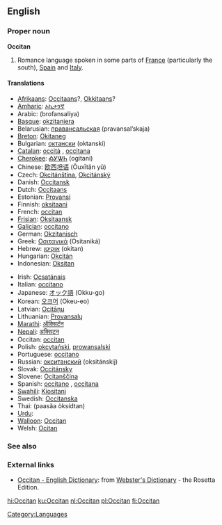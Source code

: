 {{see|occitan}}
==English==

===Proper noun===
{{wikipedia}}
'''Occitan'''
# Romance language spoken in some parts of [[France]] (particularly the south), [[Spain]] and [[Italy]].

====Translations====
{{top}}
*[[Afrikaans]]: [[Occitaans]]?, [[Okkitaans]]?
*[[Amharic]]: [[ኦኪታንኛ]]
*Arabic: {{ARchar|[[بروفنسالية]]}} (brofansalíya) {{f}}
*[[Basque]]: [[okzitaniera]]
*Belarusian: [[правансальская]] (pravansal’skaja)
*[[Breton]]: [[Okitaneg]]
*Bulgarian: [[октански]] (oktanski)
*[[Catalan]]: [[occità]] {{m}}, [[occitana]] {{f}}
*[[Cherokee]]: [[ᎣᎩᏔᏂ]] (ogitani)
*Chinese: [[欧西坦语]] (Ōuxītǎn yǔ)
*Czech: [[Okcitánština]], [[Okcitánský]]
*Danish: [[Occitansk]]
*Dutch: [[Occitaans]] {{n}}
*Estonian: [[Provansi]]
*Finnish: [[oksitaani]]
*French: [[occitan]] {{m}}
*[[Frisian]]: [[Oksitaansk]]
*[[Galician]]: [[occitano]]
*German: [[Okzitanisch]]
*Greek: [[Οσιτανικά]] (Ositaniká) {{n}} {{p}}
*Hebrew: [[אוקיטן]] (okitan)
*Hungarian: [[Okcitán]]
*Indonesian: [[Oksitan]]
{{mid}}
*Irish: [[Ocsatánais]]
*Italian: [[occitano]]
*Japanese: [[オック語]] (Okku-go)
*Korean: [[오크어]] (Okeu-eo)
*Latvian: [[Ocitāņu]]
*Lithuanian: [[Provansalų]]
*[[Marathi]]: [[ऑक्सिटॅन]]
*[[Nepali]]: [[अक्सिटन]]
*Occitan: [[occitan]]
*Polish: [[okcytański]], [[prowansalski]]
*Portuguese: [[occitano]]
*Russian: [[окситанский]] (oksitánskij)
*Slovak: [[Occitánsky]]
*Slovene: [[Ocitanščina]]
*Spanish: [[occitano]] {{m}}, [[occitana]] {{f}}
*[[Swahili]]: [[Kiositani]]
*Swedish: [[Occitanska]]
*Thai: {{THchar|[[ภาษาออกซิตัน]]}} (paasăa òksídtan)
*[[Urdu]]: {{URchar|[[آکیٹانی]]}}
*[[Walloon]]: [[Occitan]]
*Welsh: [[Ocitan]]
{{bottom}}

===See also===
{{interwiktionary|code=oc}}

===External links===
*[http://www.websters-online-dictionary.org/definition/Occitan-english/ Occitan - English Dictionary]: from [http://www.websters-online-dictionary.org/ Webster's Dictionary] - the Rosetta Edition.
{{ethnologue|lang=Auvergnat|code=auv}}
{{ethnologue|lang=Gascon|code=gsc}}
{{ethnologue|lang=Languedocien|code=lnc}}
{{ethnologue|lang=Limousin|code=lms}}
{{ethnologue|lang=Provençal|code=prv}}
{{ethnologue|lang=Shuadit|code=sdt}}

[[Category:Languages]]

[[hi:Occitan]]
[[ku:Occitan]]
[[nl:Occitan]]
[[pl:Occitan]]
[[fi:Occitan]]